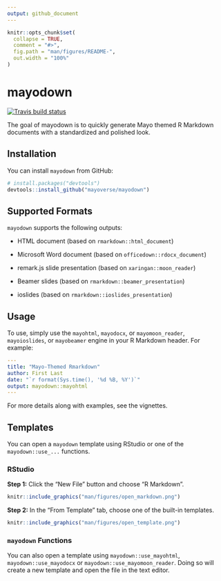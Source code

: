 ```yaml
---
output: github_document
---
```


<!-- README.md is generated from README.Rmd. Please edit that file -->

```r
knitr::opts_chunk$set(
  collapse = TRUE,
  comment = "#>",
  fig.path = "man/figures/README-",
  out.width = "100%"
)
```
# mayodown

<!-- badges: start -->
[![Travis build status](https://travis-ci.org/mayoverse/mayodown.svg?branch=master)](https://travis-ci.org/mayoverse/mayodown)
<!-- badges: end -->

The goal of mayodown is to quickly generate Mayo themed R Markdown documents with a standardized and polished look.

## Installation

You can install `mayodown` from GitHub:

```r
# install.packages("devtools")
devtools::install_github("mayoverse/mayodown")
```

## Supported Formats

`mayodown` supports the following outputs:

- HTML document (based on `rmarkdown::html_document`)

- Microsoft Word document (based on `officedown::rdocx_document`)

- remark.js slide presentation (based on `xaringan::moon_reader`)

- Beamer slides (based on `rmarkdown::beamer_presentation`)

- ioslides (based on `rmarkdown::ioslides_presentation`)


## Usage

To use, simply use the `mayohtml`, `mayodocx`, or `mayomoon_reader`, `mayoioslides`, or `mayobeamer` engine in your R Markdown header.  For example:

```yaml
---
title: "Mayo-Themed Rmarkdown"
author: First Last
date: "`r format(Sys.time(), '%d %B, %Y')`"
output: mayodown::mayohtml
---
```

For more details along with examples, see the vignettes.

## Templates

You can open a `mayodown` template using RStudio or one of the `mayodown::use_...` functions.

### RStudio

**Step 1:** Click the "New File" button and choose "R Markdown".

```r
knitr::include_graphics("man/figures/open_markdown.png")
```

**Step 2:** In the "From Template" tab, choose one of the built-in templates.

```r
knitr::include_graphics("man/figures/open_template.png")
```

### `mayodown` Functions

You can also open a template using `mayodown::use_mayohtml`, `mayodown::use_mayodocx` or `mayodown::use_mayomoon_reader`.  Doing so will create a new template and open the file in the text editor.


